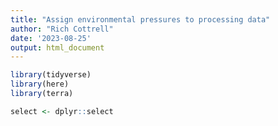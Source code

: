 ```yaml
---
title: "Assign environmental pressures to processing data"
author: "Rich Cottrell"
date: '2023-08-25'
output: html_document
---
```



```r

library(tidyverse)
library(here)
library(terra)

select <- dplyr::select

```

